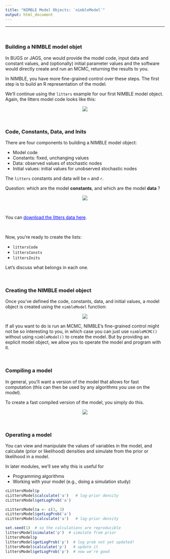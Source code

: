 ```yaml
---
title: "NIMBLE Model Objects: `nimbleModel`"
output: html_document
---
```


---

\   



### Building a NIMBLE model objet

In BUGS or JAGS, one would provide the model code, input data and constant values, and (optionally) initial parameter values and the software would directly create and run an MCMC, returning the results to you.

In NIMBLE, you have more fine-grained control over these steps. The first step is to build an R representation of the model.

We'll continue using the `litters` example for our first NIMBLE model object.  Again, the litters model code looks like this:

<center><img src="fig/litters_code.png"></center>

\   

### Code, Constants, Data, and Inits

There are four components to building a NIMBLE model object:

- Model code
- Constants: fixed, unchanging values
- Data: observed values of stochastic nodes
- Initial values: initial values for unobserved stochastic nodes

The `litters` constants and data will be `n` and `r`.

Question: which are the model **constants**, and which are the model **data** ?

<center><img src="fig/litters_data.png"></center>

<!--
```r
n <- matrix(c(13, 12, 12, 11, 9, 10, 
              9, 9, 8, 11, 8, 10, 13, 10, 12, 9, 10, 9, 10, 5, 9, 9, 13, 
              7, 5, 10, 7, 6, 10, 10, 10, 7), nrow = 2)
	      
r <- matrix(c(13, 12, 12, 11, 9, 10, 9, 9, 8, 10, 8, 9, 
     12, 9, 11, 8, 9, 8, 9, 4, 8, 7, 11, 4, 4, 5, 5, 3, 7, 3, 7, 0), 
     nrow = 2)
              
G <- 2
N <- 16
```
-->

\   

You can <a href="https://danielturek.github.io/nimble-cefe-2019/data/litters_data.Rdata" style="color: blue">download the litters data here</a>.

\   

Now, you're ready to create the lists:

- `littersCode`
- `littersConsts`
- `littersInits`

Let's discuss what belongs in each one.

<!--
```r
littersConsts <- list(G = G, N = N, n = n)
littersData <- list(r = r)
littersInits <- list(a = c(2, 2), b = c(2, 2))
```
-->

\   

### Creating the NIMBLE model object

Once you've defined the code, constants, data, and initial values, a model object is created using the `nimbleModel` function:

<center><img src="fig/litters_model.png"></center>

<!--
```r
## create a NIMBLE model object:
littersModel <- nimbleModel(code = littersCode, constants = littersConsts,
                            data = littersData, inits = littersInits)
```
-->

If all you want to do is run an MCMC, NIMBLE's fine-grained control might not be so interesting to you, in which case you can just use `nimbleMCMC()` without using `nimbleModel()` to create the model. But by providing an explicit model object, we allow you to operate the model and program with it.

\  

### Compiling a model

In general, you'll want a version of the model that allows for fast computation (this can then be used by any algorithms you use on the model).

To create a fast compiled version of the model, you simply do this.

<center><img src="fig/litters_compile.png"></center>

<!--
```r
cLittersModel <- compileNimble(littersModel)
```
-->

\  

### Operating a model

You can view and manipulate the values of variables in the model, and calculate (prior or likelihood) densities and simulate from the prior or likelihood in a model.

In later modules, we'll see why this is useful for

 - Programming algorithms
 - Working with your model (e.g., doing a simulation study)

```r
cLittersModel$p
cLittersModel$calculate('a')   # log-prior density
cLittersModel$getLogProb('a')

cLittersModel$a <- c(3, 3)
cLittersModel$getLogProb('a')
cLittersModel$calculate('a')   # log-prior density

set.seed(1)  # so the calculations are reproducible
littersModel$simulate('p')  # simulate from prior
littersModel$p
littersModel$getLogProb('p')  # log prob not yet updated!
littersModel$calculate('p')   # update it
littersModel$getLogProb('p')  # now we're good
```



\  

\  

\  

\  

\  

\  

\  

\  

\  

\  

\  

\  

\  

\  


